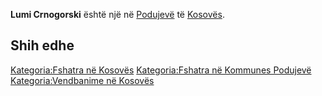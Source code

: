 {{Fshat në 
 | Emri                = Lumi Crnogorski
 | EmriAlt                = 
 | NAME_SHORT_FORM=      
 | NAME_GENERIC=      Lumi
 | NAME_SORT_NAME_RO=      LUMICRNOGORSKI
 | FULL_NAME_RO = Lumi Crnogorski
 | FULL_NAME_ND_RO=Lumi Crnogorski
 | SORT_NAME_RG=CRNOGORSKI LUMI
 | FULL_NAME_RG=Crnogorski, Lumi
 | FULL_NAME_ND_RG=Crnogorski, Lumi
 | SRP_NAME_SHORT_FORM=      
 | SRP_NAME_GENERIC=      
 | SRP_NAME_SORT_NAME_RO=      
 | SRP_FULL_NAME_RO = 
 | SRP_FULL_NAME_ND_RO=
 | SRP_SORT_NAME_RG=
 | SRP_FULL_NAME_RG=
 | SRP_FULL_NAME_ND_RG=
 | Emri (Rasa dhanore) = 
 | Figura              = 
 | Shteti              = Kosovo
 | Komuna              = Podujevë
 | Kodi postar         = 
 | Sipërfaqja          = 

 | Popullsia           = 

 | Regj. i popullsisë  = 
 | Dend. e popullsisë  = 
 | Faqja zyrtare       = 
 <!--- Koordinatat ----> 
 | Gjerësia            = 42.918463
 | Gjatësia            = 21.151315
 | Lartësia            = 
}}
'''Lumi Crnogorski''' është një [[]] në [[Podujevë]] të [[Kosovës]].

<!-- == Gjeografia == -->
<!-- == Historia == -->
<!-- == Demografia == -->
== Shih edhe ==
{{Komuna Podujevë}}
{{Kosovo-Administrata-Cung}}

[[Kategoria:Fshatra në Kosovës]]
[[Kategoria:Fshatra në Kommunes Podujevë]]
[[Kategoria:Vendbanime në Kosovës]]